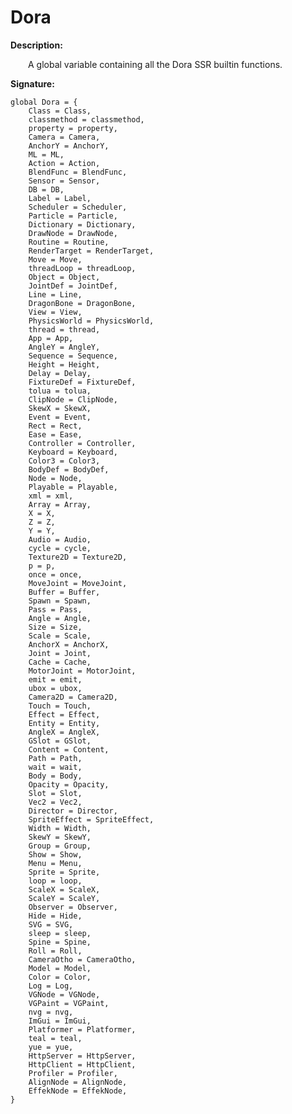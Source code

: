 
# Dora

**Description:**

&emsp;&emsp;A global variable containing all the Dora SSR builtin functions.

**Signature:**
```tl
global Dora = {
	Class = Class,
	classmethod = classmethod,
	property = property,
	Camera = Camera,
	AnchorY = AnchorY,
	ML = ML,
	Action = Action,
	BlendFunc = BlendFunc,
	Sensor = Sensor,
	DB = DB,
	Label = Label,
	Scheduler = Scheduler,
	Particle = Particle,
	Dictionary = Dictionary,
	DrawNode = DrawNode,
	Routine = Routine,
	RenderTarget = RenderTarget,
	Move = Move,
	threadLoop = threadLoop,
	Object = Object,
	JointDef = JointDef,
	Line = Line,
	DragonBone = DragonBone,
	View = View,
	PhysicsWorld = PhysicsWorld,
	thread = thread,
	App = App,
	AngleY = AngleY,
	Sequence = Sequence,
	Height = Height,
	Delay = Delay,
	FixtureDef = FixtureDef,
	tolua = tolua,
	ClipNode = ClipNode,
	SkewX = SkewX,
	Event = Event,
	Rect = Rect,
	Ease = Ease,
	Controller = Controller,
	Keyboard = Keyboard,
	Color3 = Color3,
	BodyDef = BodyDef,
	Node = Node,
	Playable = Playable,
	xml = xml,
	Array = Array,
	X = X,
	Z = Z,
	Y = Y,
	Audio = Audio,
	cycle = cycle,
	Texture2D = Texture2D,
	p = p,
	once = once,
	MoveJoint = MoveJoint,
	Buffer = Buffer,
	Spawn = Spawn,
	Pass = Pass,
	Angle = Angle,
	Size = Size,
	Scale = Scale,
	AnchorX = AnchorX,
	Joint = Joint,
	Cache = Cache,
	MotorJoint = MotorJoint,
	emit = emit,
	ubox = ubox,
	Camera2D = Camera2D,
	Touch = Touch,
	Effect = Effect,
	Entity = Entity,
	AngleX = AngleX,
	GSlot = GSlot,
	Content = Content,
	Path = Path,
	wait = wait,
	Body = Body,
	Opacity = Opacity,
	Slot = Slot,
	Vec2 = Vec2,
	Director = Director,
	SpriteEffect = SpriteEffect,
	Width = Width,
	SkewY = SkewY,
	Group = Group,
	Show = Show,
	Menu = Menu,
	Sprite = Sprite,
	loop = loop,
	ScaleX = ScaleX,
	ScaleY = ScaleY,
	Observer = Observer,
	Hide = Hide,
	SVG = SVG,
	sleep = sleep,
	Spine = Spine,
	Roll = Roll,
	CameraOtho = CameraOtho,
	Model = Model,
	Color = Color,
	Log = Log,
	VGNode = VGNode,
	VGPaint = VGPaint,
	nvg = nvg,
	ImGui = ImGui,
	Platformer = Platformer,
	teal = teal,
	yue = yue,
	HttpServer = HttpServer,
	HttpClient = HttpClient,
	Profiler = Profiler,
	AlignNode = AlignNode,
	EffekNode = EffekNode,
}

```